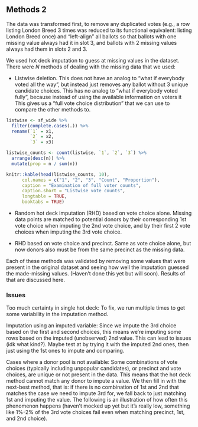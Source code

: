 ## Methods 2

The data was transformed first, to remove any duplicated votes (e.g., a row listing London Breed 3 times was reduced to its functional equivalent: listing London Breed once) and "left-align" all ballots so that ballots with one missing value always had it in slot 3, and ballots with 2 missing values always had them in slots 2 and 3.

We used hot deck imputation to guess at missing values in the dataset. There were $N$ methods of dealing with the missing data that we used:

- Listwise deletion. This does not have an analog to "what if everybody voted all the way", but instead just removes any ballot without 3 unique candidate choices. This has no analog to "what if everybody voted fully", because instead of using the available information on voters it 
This gives us a "full vote choice distribution" that we can use to compare the other methods to.

```r
listwise <- sf_wide %>%
  filter(complete.cases(.)) %>%
  rename(`1` = x1,
         `2` = x2,
         `3` = x3)

listwise_counts <- count(listwise, `1`, `2`, `3`) %>%
  arrange(desc(n)) %>%
  mutate(prop = n / sum(n))

knitr::kable(head(listwise_counts, 10), 
      col.names = c("1", "2", "3", "Count", "Proportion"),
      caption = "Examination of full voter counts",
      caption.short = "Listwise vote counts",
      longtable = TRUE,
      booktabs = TRUE)
```


- Random hot deck imputation (RHD) based on vote choice alone. Missing data points are matched to potential donors by their corresponding 1st vote choice when imputing the 2nd vote choice, and by their first 2 vote choices when imputing the 3rd vote choice.

- RHD based on vote choice and precinct. Same as vote choice alone, but now donors also must be from the same precinct as the missing data.

Each of these methods was validated by removing some values that were present in the original dataset and seeing how well the imputation guessed the made-missing values. (Haven't done this yet but will soon). Results of that are discussed here.

### Issues

Too much certainty in single hot deck: To fix, we run multiple times to get some variability in the imputation method.

Imputation using an imputed variable: Since we impute the 3rd choice based on the first and second choices, this means we're imputing some rows based on the imputed (unobserved) 2nd value. This can lead to issues (idk what kind?). Maybe test at by trying it with the imputed 2nd ones, then just using the 1st ones to impute and comparing.

Cases where a donor pool is not available: Some combinations of vote choices (typically including unpopular candidates), or precinct and vote choices, are unique or not present in the data. This means that the hot deck method cannot match any donor to impute a value. We then fill in with the next-best method, that is: if there is no combination of 1st and 2nd that matches the case we need to impute 3rd for, we fall back to just matching 1st and imputing the value. The following is an illustration of how often this phenomenon happens (haven't mocked up yet but it's really low, something like 1%-2% of the 3rd vote choices fail even when matching precinct, 1st, and 2nd choice).
